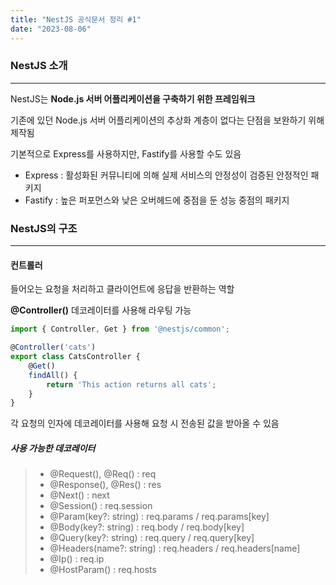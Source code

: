 ```yaml
---
title: "NestJS 공식문서 정리 #1"
date: "2023-08-06"
---
```


### NestJS 소개

---

NestJS는 **Node.js 서버 어플리케이션을 구축하기 위한 프레임워크**

기존에 있던 Node.js 서버 어플리케이션의 추상화 계층이 없다는 단점을 보완하기 위해 제작됨

기본적으로 Express를 사용하지만, Fastify를 사용할 수도 있음

- Express : 활성화된 커뮤니티에 의해 실제 서비스의 안정성이 검증된 안정적인 패키지
- Fastify : 높은 퍼포먼스와 낮은 오버헤드에 중점을 둔 성능 중점의 패키지

### NestJS의 구조

---

#### 컨트롤러

들어오는 요청을 처리하고 클라이언트에 응답을 반환하는 역할

**@Controller()** 데코레이터를 사용해 라우팅 가능

```typescript
import { Controller, Get } from '@nestjs/common';

@Controller('cats')
export class CatsController {
    @Get()
    findAll() {
        return 'This action returns all cats';
	}
}
```

각 요청의 인자에 데코레이터를 사용해 요청 시 전송된 값을 받아올 수 있음

##### 사용 가능한 데코레이터
> - @Request(), @Req() : req
> - @Response(), @Res() : res
> - @Next() : next
> - @Session() : req.session
> - @Param(key?: string) : req.params / req.params[key]
> - @Body(key?: string) : req.body / req.body[key]
> - @Query(key?: string) : req.query / req.query[key]
> - @Headers(name?: string) : req.headers / req.headers[name]
> - @Ip() : req.ip
> - @HostParam() : req.hosts
